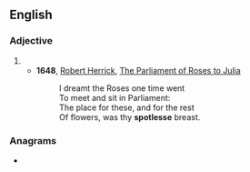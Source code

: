 ==English==

===Adjective===
{{head|en|adjective}}

# {{obsolete spelling of|en|spotless}}
#* '''1648''', [[w:Robert Herrick|Robert Herrick]], [[w:The Parliament of Roses to Julia|The Parliament of Roses to Julia]]
#*: I dreamt the Roses one time went
#*: To meet and sit in Parliament:
#*: The place for these, and for the rest
#*: Of flowers, was thy '''spotlesse''' breast.

===Anagrams===
* {{anagrams|en|a=eelopssst|toplesses}}